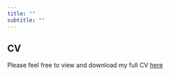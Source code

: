 ```yaml
---
title: ""
subtitle: ""
---
```


## CV

Please feel free to view and download my full CV [here](https://github.com/ElijahMeyer3/website/blob/main/cv/CV.pdf)